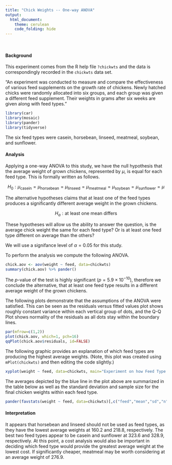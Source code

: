```yaml
---
title: "Chick Weights -- One-way ANOVA"
output: 
  html_document:
    theme: cerulean
    code_folding: hide
---
```


<br />

#### Background

This experiment comes from the R help file `?chickwts` and the data is correspondingly recorded in the `chickwts` data set. 

"An experiment was conducted to measure and compare the effectiveness of various feed supplements on the growth rate of chickens. Newly hatched chicks were randomly allocated into six groups, and each group was given a different feed supplement. Their weights in grams after six weeks are given along with feed types."

```r
library(car)
library(mosaic)
library(pander)
library(tidyverse)
```

The six feed types were casein, horsebean, linseed, meatmeal, soybean, and sunflower.

#### Analysis

Applying a one-way ANOVA to this study, we have the null hypothesis that the average weight of grown chickens, represented by $\mu$, is equal for each feed type. This is formally written as follows.

$$
  H_0: \mu_\text{casein} = \mu_\text{horsebean} = \mu_\text{linseed} = \mu_\text{meatmeal} = \mu_\text{soybean} = \mu_\text{sunflower} = \mu
$$

The alternative hypotheses claims that at least one of the feed types produces a significantly different average weight in the grown chickens.

$$
  H_a: \text{at least one mean differs}
$$

These hypotheses will allow us the ability to answer the question, is the average chick weight the same for each feed type? Or is at least one feed type different on average than the others?

We will use a signifance level of $\alpha = 0.05$ for this study.

To perform the analysis we compute the following ANOVA.

```r
chick.aov <- aov(weight ~ feed, data=chickwts)
summary(chick.aov) %>% pander()
```

The $p$-value of the test is highly significant $(p = 5.9\times10^{-10})$, therefore we conclude the alternative, that at least one feed type results in a different average weight of the grown chickens. 

The following plots demonstrate that the assumptions of the ANOVA were satisfied. This can be seen as the residuals versus fitted values plot shows roughly constant variance within each vertical group of dots, and the Q-Q Plot shows normality of the residuals as all dots stay within the boundary lines.

```r
par(mfrow=c(1,2))
plot(chick.aov, which=1, pch=16)
qqPlot(chick.aov$residuals, id=FALSE)
```

The following graphic provides an explanation of which feed types are producing the highest average weights. (Note, this plot was created using `mPlot(chickwts)` and then editing the code slightly.)

```r
xyplot(weight ~ feed, data=chickwts, main="Experiment on how Feed Type impacts Chicken Growth", ylab="Adult Weight of Chickens (in grams)", xlab="Type of Feed Chickens were Fed \n (Blue line shows average weights per feed type.)", type=c("p","a"))
```

The averages depicted by the blue line in the plot above are summarized in the table below as well as the standard deviation and sample size for the final chicken weights within each feed type.

```r
pander(favstats(weight ~ feed, data=chickwts)[,c("feed","mean","sd","n")])
```

#### Interpretation

It appears that horsebean and linseed should not be used as feed types, as they have the lowest average weights at $160.2$ and $218.8$, respectively. The best two feed types appear to be casein and sunflower at $323.6$ and $328.9$, respectively. At this point, a cost analysis would also be important in deciding which feed type would provide the greatest average weight at the lowest cost. If significantly cheaper, meatmeal may be worth considering at an average weight of 276.9.




